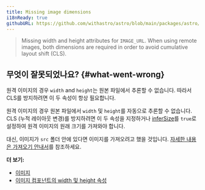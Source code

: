 ```yaml
---
title: Missing image dimensions
i18nReady: true
githubURL: https://github.com/withastro/astro/blob/main/packages/astro/src/core/errors/errors-data.ts
---
```


> Missing width and height attributes for `IMAGE_URL`. When using remote images, both dimensions are required in order to avoid cumulative layout shift (CLS).

## 무엇이 잘못되었나요? \{#what-went-wrong\}

원격 이미지의 경우 `width` and `height`는 원본 파일에서 추론할 수 없습니다. 따라서 CLS를 방지하려면 이 두 속성이 항상 필요합니다.

원격 이미지의 경우 원본 파일에서 `width` 및 `height`를 자동으로 추론할 수 없습니다. CLS (누적 레이아웃 변경)를 방지하려면 이 두 속성을 지정하거나 [inferSize](/ko/guides/images/#infersize)를 `true`로 설정하여 원격 이미지의 원래 크기를 가져와야 합니다.

대신, 이미지가 `src` 폴더 안에 있다면 이미지를 가져오려고 했을 것입니다. [자세한 내용은 가져오기 안내서](/ko/guides/imports/#other-assets)를 참조하세요.

**더 보기:**

-  [이미지](/ko/guides/images/)
-  [이미지 컴포넌트의 width 및 height 속성](/ko/guides/images/#width-and-height-required-for-images-in-public)